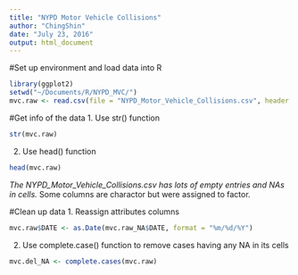 ```yaml
---
title: "NYPD Motor Vehicle Collisions"
author: "ChingShin"
date: "July 23, 2016"
output: html_document
---
```


#Set up environment and load data into R
```r
library(ggplot2)
setwd("~/Documents/R/NYPD_MVC/")
mvc.raw <- read.csv(file = "NYPD_Motor_Vehicle_Collisions.csv", header = T)
```

#Get info of the data
1. Use str() function 
```r
str(mvc.raw)
```
2. Use head() function
```r
head(mvc.raw)
```

*The NYPD_Motor_Vehicle_Collisions.csv has lots of empty entries and NAs in cells.
*Some columns are charactor but were assigned to factor.

#Clean up data
1. Reassign attributes columns
```r
mvc.raw$DATE <- as.Date(mvc.raw_NA$DATE, format = "%m/%d/%Y")

```

2. Use complete.case() function to remove cases having any NA in its cells
```r
mvc.del_NA <- complete.cases(mvc.raw)
```